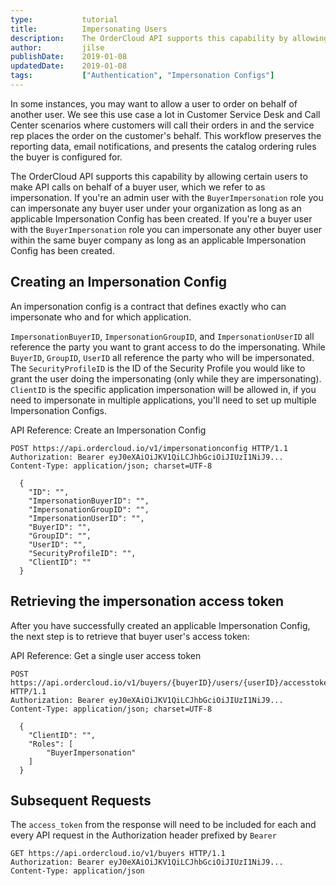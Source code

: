 ```yaml
---
type:           tutorial
title:          Impersonating Users
description:    The OrderCloud API supports this capability by allowing certain users to make API calls on behalf of a buyer user, which we refer to as impersonation.
author:         jilse
publishDate:    2019-01-08
updatedDate:    2019-01-08
tags:           ["Authentication", "Impersonation Configs"]
---
```


In some instances, you may want to allow a user to order on behalf of another user. We see this use case a lot in Customer Service Desk and Call Center scenarios where customers will call their orders in and the service rep places the order on the customer's behalf. This workflow preserves the reporting data, email notifications, and presents the catalog ordering rules the buyer is configured for.

The OrderCloud API supports this capability by allowing certain users to make API calls on behalf of a buyer user, which we refer to as impersonation. If you're an admin user with the `BuyerImpersonation` role you can impersonate any buyer user under your organization as long as an applicable Impersonation Config has been created. If you're a buyer user with the `BuyerImpersonation` role you can impersonate any other buyer user within the same buyer company as long as an applicable Impersonation Config has been created.

## Creating an Impersonation Config

An impersonation config is a contract that defines exactly who can impersonate who and for which application.

`ImpersonationBuyerID`, `ImpersonationGroupID`, and `ImpersonationUserID` all reference the party you want to grant access to do the impersonating. While `BuyerID`, `GroupID`, `UserID` all reference the party who will be impersonated. The `SecurityProfileID` is the ID of the Security Profile you would like to grant the user doing the impersonating (only while they are impersonating). `ClientID` is the specific application impersonation will be allowed in, if you need to impersonate in multiple applications, you'll need to set up multiple Impersonation Configs.

API Reference: <Link to="/api-reference/authentication-and-authorization/impersonation-configs/create">Create an Impersonation Config</Link>

```http
POST https://api.ordercloud.io/v1/impersonationconfig HTTP/1.1
Authorization: Bearer eyJ0eXAiOiJKV1QiLCJhbGciOiJIUzI1NiJ9...
Content-Type: application/json; charset=UTF-8

  {
    "ID": "",
    "ImpersonationBuyerID": "",
    "ImpersonationGroupID": "",
    "ImpersonationUserID": "",
    "BuyerID": "",
    "GroupID": "",
    "UserID": "",
    "SecurityProfileID": "",
    "ClientID": ""
  }
```

## Retrieving the impersonation access token

After you have successfully created an applicable Impersonation Config, the next step is to retrieve that buyer user's access token:

API Reference: <Link to="/api-reference/buyers/users/get-access-token">Get a single user access token</Link>

```http
POST https://api.ordercloud.io/v1/buyers/{buyerID}/users/{userID}/accesstoken HTTP/1.1
Authorization: Bearer eyJ0eXAiOiJKV1QiLCJhbGciOiJIUzI1NiJ9...
Content-Type: application/json; charset=UTF-8

  {
    "ClientID": "",
    "Roles": [
        "BuyerImpersonation"
    ]
  }
```

## Subsequent Requests

The `access_token` from the response will need to be included for each and every API request in the Authorization header prefixed by `Bearer `

```http
GET https://api.ordercloud.io/v1/buyers HTTP/1.1
Authorization: Bearer eyJ0eXAiOiJKV1QiLCJhbGciOiJIUzI1NiJ9...
Content-Type: application/json
```